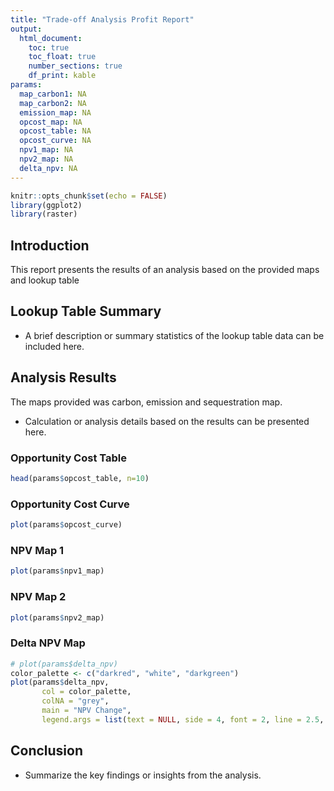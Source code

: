 ```yaml
---
title: "Trade-off Analysis Profit Report"
output: 
  html_document:
    toc: true
    toc_float: true
    number_sections: true
    df_print: kable
params:
  map_carbon1: NA
  map_carbon2: NA
  emission_map: NA
  opcost_map: NA
  opcost_table: NA
  opcost_curve: NA
  npv1_map: NA
  npv2_map: NA
  delta_npv: NA
---
```


```r
knitr::opts_chunk$set(echo = FALSE)
library(ggplot2)
library(raster)
```

## Introduction

This report presents the results of an analysis based on the provided maps and lookup table

## Lookup Table Summary


* A brief description or summary statistics of the lookup table data can be included here.


## Analysis Results

The maps provided was carbon, emission and sequestration map.

* Calculation or analysis details based on the results can be presented here.

### Opportunity Cost Table

```r
head(params$opcost_table, n=10)
```

### Opportunity Cost Curve
```r
plot(params$opcost_curve)
```

### NPV Map 1

```r
plot(params$npv1_map)
```

### NPV Map 2
```r
plot(params$npv2_map)
```

### Delta NPV Map

```r
# plot(params$delta_npv)
color_palette <- c("darkred", "white", "darkgreen")
plot(params$delta_npv, 
       col = color_palette,   
       colNA = "grey",        
       main = "NPV Change",
       legend.args = list(text = NULL, side = 4, font = 2, line = 2.5, cex = 1.2))
```

## Conclusion

* Summarize the key findings or insights from the analysis.
